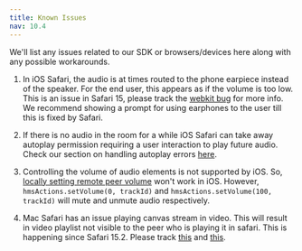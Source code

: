 ```yaml
---
title: Known Issues
nav: 10.4
---
```


We'll list any issues related to our SDK or browsers/devices here along with any possible workarounds.

1. In iOS Safari, the audio is at times routed to the phone earpiece instead of the speaker. For the end user, this appears as if
   the volume is too low. This is an issue in Safari 15, please track the [webkit bug](https://bugs.webkit.org/show_bug.cgi?id=230902) for more info. We recommend
   showing a prompt for using earphones to the user till this is fixed by Safari.

2. If there is no audio in the room for a while iOS Safari can take away autoplay permission requiring a user interaction
   to play future audio. Check our section on handling autoplay errors [here](../features/error-handling#handling-autoplay-error).

3. Controlling the volume of audio elements is not supported by iOS. So, [locally setting remote peer volume](../advanced-features/volume-control) won't work in iOS.
   However, `hmsActions.setVolume(0, trackId)` and `hmsActions.setVolume(100, trackId)` will mute and unmute audio respectively.

4. Mac Safari has an issue playing canvas stream in video. This will result in video playlist not visible to the peer who is playing it in safari. This is happening
   since Safari 15.2. Please track [this](https://bugs.webkit.org/show_bug.cgi?id=181663) and [this](https://bugs.webkit.org/show_bug.cgi?id=230621).
